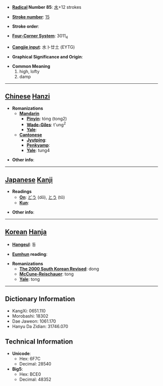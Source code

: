 * '''[[Wiktionary:Chinese radical index| Radical]] Number 85''': [[Wiktionary:Chinese radical index 水|水]]+12 strokes

* '''[[Wiktionary:Chinese total strokes index|Stroke number]]''': [[Wiktionary:Chinese total strokes index 15|15]]

* '''Stroke order''': 

* '''[[Wiktionary:Chinese four corner index|Four-Corner System]]''': 3011<sub>4</sub>

* '''[[Wiktionary:Chinese Cangjie index|Cangjie input]]''': 水卜廿土 (EYTG)

* '''Graphical Significance and Origin''': 

* '''Common Meaning'''
*#high, lofty
*# damp


----

== [[Chinese]] [[Hanzi]] ==

* '''Romanizations'''
** '''[[Mandarin]]'''
*** '''[[Pinyin]]''': tóng (tong2)
*** '''[[Wade-Giles]]''': t'ung<sup>2</sup>
*** '''[[Yale]]''': 
** '''[[Cantonese]]'''
*** '''[[Jyutping]]''':
*** '''[[Penkyamp]]''': 
*** '''[[Yale]]''': tung4

* '''Other info''': 

----

== [[Japanese]] [[Kanji]] ==

* '''Readings'''
** '''[[On]]''': [[どう]] (dō), [[とう]] (tō)
** '''[[Kun]]''': 

* '''Other info''':  

----

== [[Korean]] [[Hanja]] ==

* '''[[Hangeul]]''': 동

* '''[[Eumhun]] reading''': 

* '''Romanizations'''
** '''[[The 2000 South Korean Revised Romanization|The 2000 South Korean Revised]]''': dong
** '''[[McCune-Reischauer]]''': tong
** '''[[Yale]]''': tong

----

== Dictionary Information ==

* KangXi: 0651.110
* Morobashi: 18302
* Dae Jaweon: 1061.170
* Hanyu Da Zidian: 31746.070

== Technical Information ==

* '''Unicode''':
** Hex: 6F7C
** Decimal: 28540
* '''Big5''':
** Hex: BCE0
** Decimal: 48352